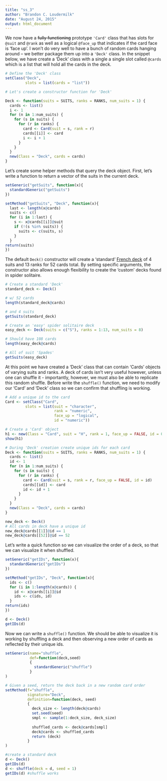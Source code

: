 ```yaml
---
title: "ss_3"
author: "Brandon C. Loudermilk"
date: "August 24, 2015"
output: html_document
---
```


We now have a ~~fully functioning~~ prototype `'Card'` class that has slots for `@suit` and `@rank` as well as a logical `@face_up` that indicates if the card face is 'face up'. I won't do very well to have a bunch of random cards hanging around -- we better package them up into a `'Deck'` class. In the snippet below, we have create a 'Deck' class with a single a single slot called `@cards` which is a list that will hold all the cards in the deck.

```r
# Define the 'Deck' class
setClass("Deck",
         slots = list(cards = "list"))

# Let's create a constructor function for 'Deck'

Deck <- function(suits = SUITS, ranks = RANKS, num_suits = 1) {
  cards <- list()
  i <- 1
  for (n in 1:num_suits) {
    for (s in suits) {
      for (r in ranks) {
        card <- Card(suit = s, rank = r)
        cards[[i]] <- card
        i <- i + 1
      }
    }
  }
  new(Class = "Deck", cards = cards)
}
```

Let's create some helper methods that query the deck object. First, let's write a function to return a vector of the suits in the current deck. 

```r
setGeneric("getSuits", function(x){
  standardGeneric("getSuits")
})

setMethod("getSuits", "Deck", function(x){
  last <- length(x@cards)
  suits <- c()
  for (i in 1:last) {
    s <- x@cards[[i]]@suit
    if (!(s %in% suits)) {
      suits <- c(suits, s)
    }
  }
return(suits)
})
```


The default `Deck()` constructor will create a 'standard' [French deck](https://en.wikipedia.org/wiki/Playing_card#French_suits) of 4 suits and 13 ranks for 52 cards total. By setting specific arguments, the constructor also allows enough flexibility to create the 'custom' decks found in spider solitaire.
```r
# Create a standard 'Deck'
standard_deck <- Deck()

# w/ 52 cards
length(standard_deck@cards)

# and 4 suits 
getSuits(standard_deck)

# Create an 'easy' spider solitaire deck
easy_deck <- Deck(suits = c("S"), ranks = 1:13, num_suits = 8)

# Should have 108 cards
length(easy_deck@cards)

# All of suit 'Spades'
getSuits(easy_deck)
```

At this point we have created a 'Deck' class that can contain 'Cards' objects of varying suits and ranks. A deck of cards isn't very useful however, unless one can shuffle it - importantly, however, we must also be able to replicate this random shuffle. Before write the `shuffle()` function, we need to modify our 'Card' and 'Deck' class so we can confirm that shuffling is working.
```r
# Add a unique id to the card
Card <- setClass("Card",
         slots = list(suit = "character", 
                      rank = "numeric", 
                      face_up = "logical",
                      id = "numeric"))

# Create a 'Card' object
h1 <- new(Class = "Card", suit = "H", rank = 1, face_up = FALSE, id = 0)
show(h1)

# During 'Deck' creation create unique ids for each card
Deck <- function(suits = SUITS, ranks = RANKS, num_suits = 1) {
  cards <- list()
  id <- 1
  for (n in 1:num_suits) {
    for (s in suits) {
      for (r in ranks) {
        card <- Card(suit = s, rank = r, face_up = FALSE, id = id)
        cards[[id]] <- card
        id <- id + 1
      }
    }
  }
  new(Class = "Deck", cards = cards)
}

new_deck <- Deck()
# All cards in deck have a unique id 
new_deck@cards[[1]]@id == 1
new_deck@cards[[52]]@id == 52

```

Let's write a quick function so we can visualize the order of a deck, so that we can visualize it when shuffled.
```r
setGeneric("getIDs", function(x){
  standardGeneric("getIDs")
})

setMethod("getIDs", "Deck", function(x){
  ids <- c()
  for (i in 1:length(x@cards)) {
    id <- x@cards[[i]]@id
    ids <- c(ids, id)
  }
return(ids)
})

d <- Deck()
getIDs(d)
```

Now we can write a `shuffle()` function. We should be able to visualize it is working by shuffling a deck and then observing a new order of cards as reflected by their unique ids.

```r
setGeneric(name="shuffle",
           def=function(deck,seed)
           {
             standardGeneric("shuffle")
           }
)

# Given a seed, return the deck back in a new random card order
setMethod(f="shuffle",
          signature="Deck",
          definition=function(deck, seed)
          {
            deck_size <- length(deck@cards)
            set.seed(seed)
            smpl <- sample(1:deck_size, deck_size)
            
            shuffled_cards <- deck@cards[smpl]
            deck@cards <- shuffled_cards
            return (deck)
          }
)

#create a standard deck
d <- Deck()
getIDs(d)
d <- shuffle(deck = d, seed = 1)
getIDs(d) #shuffle works

```
